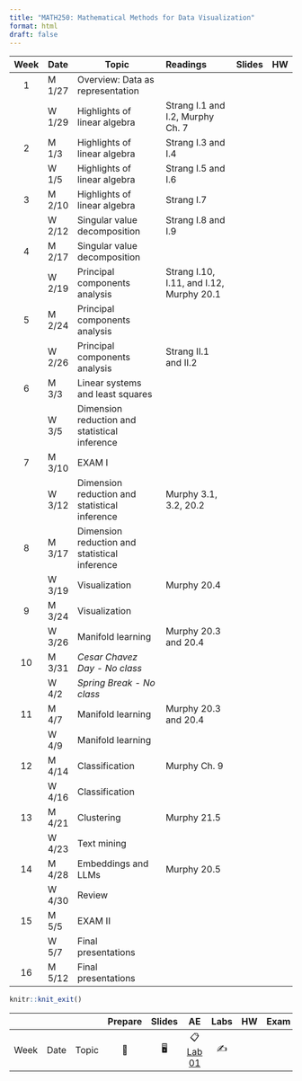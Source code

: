 ```yaml
---
title: "MATH250: Mathematical Methods for Data Visualization"
format: html
draft: false
---
```


::: column-screen-inset-right
| Week | Date   | Topic                                         | Readings                                 | Slides | HW  |
|:----:|--------|-----------------------------------------------|:-----------------------------------------|:------:|:---:|
|  1   | M 1/27 | Overview: Data as representation              |                                          |        |     |
|      | W 1/29 | Highlights of linear algebra                  | Strang I.1 and I.2, Murphy Ch. 7         |        |     |
|  2   | M 1/3  | Highlights of linear algebra                  | Strang I.3 and I.4                       |        |     |
|      | W 1/5  | Highlights of linear algebra                  | Strang I.5 and I.6                       |        |     |
|  3   | M 2/10 | Highlights of linear algebra                  | Strang I.7                               |        |     |
|      | W 2/12 | Singular value decomposition                  | Strang I.8 and I.9                       |        |     |
|  4   | M 2/17 | Singular value decomposition                  |                                          |        |     |
|      | W 2/19 | Principal components analysis                 | Strang I.10, I.11, and I.12, Murphy 20.1 |        |     |
|  5   | M 2/24 | Principal components analysis                 |                                          |        |     |
|      | W 2/26 | Principal components analysis                 | Strang II.1 and II.2                     |        |     |
|  6   | M 3/3  | Linear systems and least squares              |                                          |        |     |
|      | W 3/5  | Dimension reduction and statistical inference |                                          |        |     |
|  7   | M 3/10 | EXAM I                                        |                                          |        |     |
|      | W 3/12 | Dimension reduction and statistical inference | Murphy 3.1, 3.2, 20.2                    |        |     |
|  8   | M 3/17 | Dimension reduction and statistical inference |                                          |        |     |
|      | W 3/19 | Visualization                                 | Murphy 20.4                              |        |     |
|  9   | M 3/24 | Visualization                                 |                                          |        |     |
|      | W 3/26 | Manifold learning                             | Murphy 20.3 and 20.4                     |        |     |
|  10  | M 3/31 | *Cesar Chavez Day - No class*                 |                                          |        |     |
|      | W 4/2  | *Spring Break - No class*                     |                                          |        |     |
|  11  | M 4/7  | Manifold learning                             | Murphy 20.3 and 20.4                     |        |     |
|      | W 4/9  | Manifold learning                             |                                          |        |     |
|  12  | M 4/14 | Classification                                | Murphy Ch. 9                             |        |     |
|      | W 4/16 | Classification                                |                                          |        |     |
|  13  | M 4/21 | Clustering                                    | Murphy 21.5                              |        |     |
|      | W 4/23 | Text mining                                   |                                          |        |     |
|  14  | M 4/28 | Embeddings and LLMs                           | Murphy 20.5                              |        |     |
|      | W 4/30 | Review                                        |                                          |        |     |
|  15  | M 5/5  | EXAM II                                       |                                          |        |     |
|      | W 5/7  | Final presentations                           |                                          |        |     |
|  16  | M 5/12 | Final presentations                           |                                          |        |     |
:::

```r
knitr::knit_exit()
```

|      |      |       | Prepare | Slides |                    AE                    | Labs | HW  | Exam | Project |
|------|------|-------|:-------:|:------:|:----------------------------------------:|:----:|:---:|:----:|:-------:|
| Week | Date | Topic |   📖    |   🖥️   | 📋 [Lab 01](hello){.label .label-purple} |  ✍️  |     |      |         |
